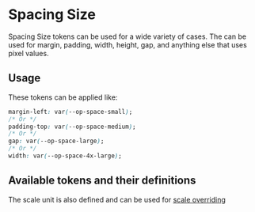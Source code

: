 
<Meta title="Tokens/Spacing" />

# Spacing Size

Spacing Size tokens can be used for a wide variety of cases. The can be used for margin, padding, width, height, gap, and anything else that uses pixel values.

## Usage

These tokens can be applied like:

```css
margin-left: var(--op-space-small);
/* Or */
padding-top: var(--op-space-medium);
/* Or */
gap: var(--op-space-large);
/* Or */
width: var(--op-space-4x-large);
```

## Available tokens and their definitions

<DesignTokenDocBlock categoryName="Space Scale" viewType="card" />

The scale unit is also defined and can be used for [scale overriding](?path=/docs/overview-scale-overriding--docs#unit-scale-overriding)
